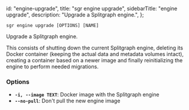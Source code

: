   id: "engine-upgrade",
  title: "sgr engine upgrade",
  sidebarTitle: "engine upgrade",
  description: "Upgrade a Splitgraph engine.",
};

`sgr engine upgrade [OPTIONS] [NAME]`

Upgrade a Splitgraph engine.

This consists of shutting down the current Splitgraph engine,
deleting its Docker container (keeping the actual data and
metadata volumes intact), creating a container based on a newer
image and finally reinitializing the engine to perform needed migrations.

### Options

- **`-i, --image TEXT`**: Docker image with the Splitgraph engine
- **`--no-pull`**: Don't pull the new engine image
